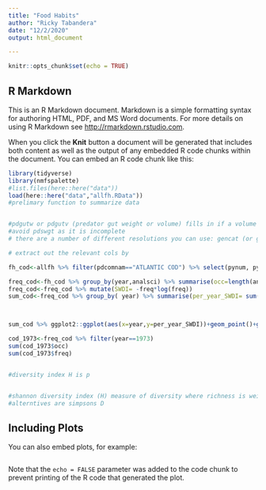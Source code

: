 ```yaml
---
title: "Food Habits"
author: "Ricky Tabandera"
date: "12/2/2020"
output: html_document

---
```


```r
knitr::opts_chunk$set(echo = TRUE)
```

## R Markdown

This is an R Markdown document. Markdown is a simple formatting syntax for authoring HTML, PDF, and MS Word documents. For more details on using R Markdown see <http://rmarkdown.rstudio.com>.

When you click the **Knit** button a document will be generated that includes both content as well as the output of any embedded R code chunks within the document. You can embed an R code chunk like this:

```r
library(tidyverse)
library(nmfspalette)
#list.files(here::here("data"))
load(here::here("data","allfh.RData"))
#prelimary function to summarize data


#pdgutw or pdgutv (predator gut weight or volume) fills in if a volume was taken (converts to cubic cm to grams and visa versa with pdgutv)
#avoid pdswgt as it is incomplete 
# there are a number of different resolutions you can use: gencat (or gensci) is the coarsest-- all fish, and phyla of inverts; analcat is middle-- fishes to family, inverts to class; and collcat-- fish to species, inverts to class/family some species. Of course most of the diet samples aren't IDed to species due to digestion levels, so many stomachs include fish uncl (fish unclassified), AR (animal remains), or broad categories of fish or invertebrates (e.g. gadid, bivalve etc.).

# extract out the relevant cols by 

fh_cod<-allfh %>% filter(pdcomnam=="ATLANTIC COD") %>% select(pynum, pyperi, pywgti, pyvoli, pylen,pyamtw, pyamtv, perpyv, perpyw, pdscinam, pdcomnam, pdcomnam, svspp, gensci, pyamtw, year,season, gencat, gensci, analcat, analsci)

freq_cod<-fh_cod %>% group_by(year,analsci) %>% summarise(occ=length(analsci)) %>% mutate(freq= occ/sum(occ))
freq_cod<-freq_cod %>% mutate(SWDI= -freq*log(freq))
sum_cod<-freq_cod %>% group_by( year) %>% summarise(per_year_SWDI= sum(SWDI))



sum_cod %>% ggplot2::ggplot(aes(x=year,y=per_year_SWDI))+geom_point()+geom_line()

cod_1973<-freq_cod %>% filter(year==1973)
sum(cod_1973$occ)
sum(cod_1973$freq)


#diversity index H is p


#shannon diversity index (H) measure of diversity where richness is weighted by evenness where larger index values can either be richer or more even
#alterntives are simpsons D


```

## Including Plots

You can also embed plots, for example:

```r



```

Note that the `echo = FALSE` parameter was added to the code chunk to prevent printing of the R code that generated the plot.

